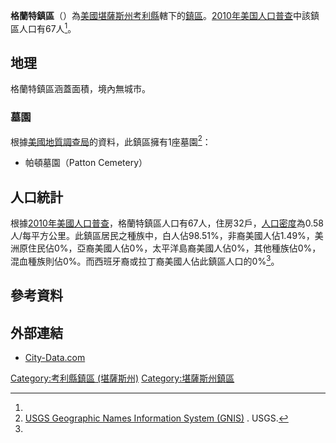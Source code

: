 {{noteTA
|G1=USState
}}
{{Infobox settlement
|official_name = 格蘭特鎮區
|native_name = Grant Township
|settlement_type = 鎮區
|image_map = Map highlighting Grant Township, Cowley County, Kansas.svg
|map_caption = 格蘭特鎮區在考利縣的位置
|coordinates_display = inline,title
|coordinates_region = US-KS
|subdivision_type = [[世界政區索引|國家]]
|subdivision_name = [[美国|美国]]
|subdivision_type1 = [[美國行政區劃|州]]
|subdivision_name1 = [[堪薩斯州|堪薩斯州]]
|subdivision_type2 = [[堪薩斯州行政區劃|縣]]
|subdivision_name2 = [[考利縣_(堪薩斯州)|考利縣]]
|area_total_km2 = 116.22
|area_land_km2 = 116.12
|area_water_km2 = 0.09
|area_total_sq_mi =
|area_land_sq_mi =
|area_water_sq_mi =
|area_water_percent = 0.08
|population_as_of = [[2010年美国人口普查|2010]]
|population_footnotes = <ref name="Census 2010">{{cite web| url=http://factfinder2.census.gov| title=Race, Hispanic or Latino, Age, and Housing Occupancy: 2010 Census Redistricting Data, Grant township, Cowley County, Kansas| publisher=U.S. Census Bureau, American FactFinder 2| accessdate=2016-05-24| archive-date=2013-09-11| archive-url=https://web.archive.org/web/20130911234518/http://factfinder2.census.gov/| dead-url=no}}</ref>
|population_total = 67
|population_density_km2 = auto
|elevation_footnotes = 
|elevation_m = 384
|elevation_ft = 1260
|latd = 37
|latm = 03
|lats = 45
|latNS = N
|longd = 96
|longm = 41
|longs = 11
|longEW = W
|postal_code_type =
|postal_code = 
|blank_name = [[聯邦資料處理標準|FIPS代碼]]
|blank_info = 20-27550
|blank1_name = [[地名信息系统|GNIS編號]] 
|blank1_info = [http://geonames.usgs.gov/pls/gnispublic/f?p=gnispq:3:::NO::P3_FID:0469069 0469069]
|website = 
|footnotes = 
}}

'''格蘭特鎮區'''（{{lang-en|'''Grant Township'''}}）為[[美國|美國]][[堪薩斯州|堪薩斯州]][[考利縣_(堪薩斯州)|考利縣]]轄下的[[行政鎮區|鎮區]]。[[2010年美国人口普查|2010年美国人口普查]]中該鎮區人口有67人<ref name="Census 2010"/>。

==地理==
格蘭特鎮區涵蓋面積{{convert|116.22|km2|sqmi}}，境內無城市。

===墓園===
根據[[美國地質調查局|美國地質調查局]]的資料，此鎮區擁有1座墓園<ref>[http://geonames.usgs.gov/domestic/index.html USGS Geographic Names Information System (GNIS)] {{Wayback|url=http://geonames.usgs.gov/domestic/index.html |date=20190428150204 }}. USGS.</ref>：
*帕頓墓園（Patton Cemetery）

==人口統計==
根據[[2010年美國人口普查|2010年美國人口普查]]，格蘭特鎮區人口有67人，住房32戶，[[人口密度|人口密度]]為0.58人/每平方公里。此鎮區居民之種族中，白人佔98.51%，非裔美國人佔1.49%，美洲原住民佔0%，亞裔美國人佔0%，太平洋島裔美國人佔0%，其他種族佔0%，混血種族則佔0%。而西班牙裔或拉丁裔美國人佔此鎮區人口的0%<ref name="Census 2010"/>。

==參考資料==
{{reflist}}

==外部連結==
*[http://www.city-data.com/township/Grant-Cowley-KS.html City-Data.com] {{Wayback|url=http://www.city-data.com/township/Grant-Cowley-KS.html |date=20121021212639 }}

{{考利縣 (堪薩斯州)}}

{{DEFAULTSORT:Grant}}
[[Category:考利縣鎮區_(堪薩斯州)|Category:考利縣鎮區 (堪薩斯州)]]
[[Category:堪薩斯州鎮區|Category:堪薩斯州鎮區]]